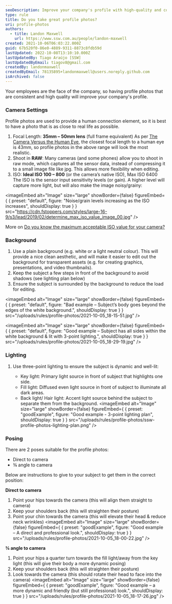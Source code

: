 ```yaml
---
seoDescription: Improve your company's profile with high-quality and consistent employee photos that provide a human connection element.
type: rule
title: Do you take great profile photos?
uri: profile-photos
authors:
  - title: Landon Maxwell
    url: https://www.ssw.com.au/people/landon-maxwell
created: 2021-10-06T06:03:22.000Z
guid: 67b520f0-86e0-4889-9311-8873c8fdb59d
lastUpdated: 2022-10-08T13:10:10.000Z
lastUpdatedBy: Tiago Araújo [SSW]
lastUpdatedByEmail: tiagov8@gmail.com
createdBy: landonmaxwell
createdByEmail: 78135895+landonmaxwell@users.noreply.github.com
isArchived: false
---
```


Your employees are the face of the company, so having profile photos that are consistent and high quality will improve your company's profile.

### Camera Settings

Profile photos are used to provide a human connection element, so it is best to have a photo that is as close to real life as possible.

1. Focal Length: **35mm – 50mm lens** (full frame equivalent)
   As per [The Camera Versus the Human Eye](https://petapixel.com/2012/11/17/the-camera-versus-the-human-eye/), the closest focal length to a human eye is 43mm, so profile photos in the above range will look the most realistic.
2. Shoot in **RAW**: Many cameras (and some phones) allow you to shoot in raw mode, which captures all the sensor data, instead of compressing it to a small image file like jpg. This allows more flexibility when editing.
3. ISO: **Ideal ISO 100 – 800** (or the camera’s native ISO), Max ISO 6400
   The ISO is the sensor input sensitivity levels (or gain). A higher level will capture more light, but will also make the image noisy/grainy:


<imageEmbed
  alt="Image"
  size="large"
  showBorder={false}
  figureEmbed={ {
    preset: "default",
    figure: "Noise/grain levels increasing as the ISO increases",
    shouldDisplay: true
  } }
  src="https://cdn.fstoppers.com/styles/large-16-9/s3/lead/2019/02/determine_max_iso_value_image_00.jpg"
/>

More on [Do you know the maximum acceptable ISO value for your camera?
](https://fstoppers.com/education/do-you-know-maximum-acceptable-iso-value-your-camera-338275)

### Background

1. Use a plain background (e.g. white or a light neutral colour).
   This will provide a nice clean aesthetic, and will make it easier to edit out the background for transparent assets (e.g. for creating graphics, presentations, and video thumbnails).
2. Keep the subject a few steps in front of the background to avoid shadows (see lighting plan below)
3. Ensure the subject is surrounded by the background to reduce the load for editing.


<imageEmbed
  alt="Image"
  size="large"
  showBorder={false}
  figureEmbed={ {
    preset: "default",
    figure: "Bad example – Subject’s body goes beyond the edges of the white background.",
    shouldDisplay: true
  } }
  src="/uploads/rules/profile-photos/2021-10-05_18-15-51.jpg"
/>


<imageEmbed
  alt="Image"
  size="large"
  showBorder={false}
  figureEmbed={ {
    preset: "default",
    figure: "Good example – Subject has all sides within the white background & lit with 3-point lighting.",
    shouldDisplay: true
  } }
  src="/uploads/rules/profile-photos/2021-10-05_18-29-19.jpg"
/>

### Lighting

1. Use three-point lighting to ensure the subject is dynamic and well-lit:

   - Key light: Primary light source in front of subject that highlights one side.
   - Fill light: Diffused even light source in front of subject to illuminate all dark areas.
   - Back light/ Hair light: Accent light source behind the subject to separate them from the background.
<imageEmbed
  alt="Image"
  size="large"
  showBorder={false}
  figureEmbed={ {
    preset: "goodExample",
    figure: "Good example - 3-point lighting plan",
    shouldDisplay: true
  } }
  src="/uploads/rules/profile-photos/ssw-profile-photos-lighting-plan.png"
/>

### Posing

There are 2 poses suitable for the profile photos:

- Direct to camera
- ¾ angle to camera

Below are instructions to give to your subject to get them in the correct position:

**Direct to camera**

1. Point your hips towards the camera (this will align them straight to camera)
2. Keep your shoulders back (this will straighten their posture)
3. Point your chin towards the camera (this will elevate their head & reduce neck wrinkles)
<imageEmbed
  alt="Image"
  size="large"
  showBorder={false}
  figureEmbed={ {
    preset: "goodExample",
    figure: "Good example – A direct and professional look.",
    shouldDisplay: true
  } }
  src="/uploads/rules/profile-photos/2021-10-05_18-00-22.jpg"
/>

**¾ angle to camera**

1. Point your hips a quarter turn towards the fill light/away from the key light (this will give their body a more dynamic posing)
2. Keep your shoulders back (this will straighten their posture)
3. Look towards the camera (this should rotate their head to face into the camera)
<imageEmbed
  alt="Image"
  size="large"
  showBorder={false}
  figureEmbed={ {
    preset: "goodExample",
    figure: "Good example – a more dynamic and friendly (but still professional) look.",
    shouldDisplay: true
  } }
  src="/uploads/rules/profile-photos/2021-10-05_18-17-26.jpg"
/>
